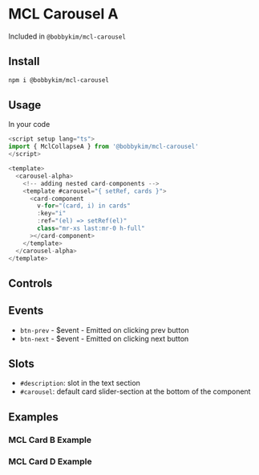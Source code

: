 
<Meta of={Stories} />

# MCL Carousel A

Included in `@bobbykim/mcl-carousel`

## Install

```zsh
npm i @bobbykim/mcl-carousel
```

## Usage

In your code

```js
<script setup lang="ts">
import { MclCollapseA } from '@bobbykim/mcl-carousel'
</script>

<template>
  <carousel-alpha>
    <!-- adding nested card-components -->
    <template #carousel="{ setRef, cards }">
      <card-component
        v-for="(card, i) in cards"
        :key="i"
        :ref="(el) => setRef(el)"
        class="mr-xs last:mr-0 h-full"
      ></card-component>
    </template>
  </carousel-alpha>
</template>
```

<Canvas of={Stories.MclCarouselExampleA} />

## Controls

<Controls of={Stories.MclCarouselExampleA} />

## Events

- `btn-prev` - \$event - Emitted on clicking prev button
- `btn-next` - \$event - Emitted on clicking next button

## Slots

- `#description`: slot in the text section
- `#carousel`: default card slider-section at the bottom of the component

## Examples

### MCL Card B Example

<Canvas of={Stories.MclCarouselCardBExample} />

### MCL Card D Example

<Canvas of={Stories.MclCarouselCardDExample} />
